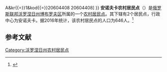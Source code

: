{{Infobox Settlement
| official_name = 安诺夫卡农村居民点
| native_name = Анновское сельское поселение
| settlement_type = [[农村居民点|农村居民点]]
| subdivision_type = [[国家|国家]]
| subdivision_type1 = [[州_(俄罗斯)|州]]
| subdivision_type2 = [[区_(苏联)|区]]
| subdivision_name = {{RUS}}
| subdivision_name1 = [[沃罗涅日州|沃罗涅日州]]
| subdivision_name2 = [[博布罗夫区|博布罗夫区]]
| seat_type = 行政中心
| seat = 安诺夫卡
| population_as_of=2016
| population_footnotes = <ref name=stat />
| population_total = 646
| coordinates_display = inline,title
| latd =  | latm =  | lats =  | latNS = N
| longd =  | longm =  | longs =  | longEW = E
| timezone = [[莫斯科时间|MSK]]
| utc_offset = +3
| blank_name = [[俄罗斯市政土地区划代码|OKTMO编码]]
| blank_info = [http://classif.spb.ru/classificators/view/tma.php?st{{=}}A&kr{{=}}1&kod{{=}}20604408 20604408]
}}
'''安诺夫卡农村居民点'''（{{lang-ru|Анновское сельское поселение}}）是[[俄罗斯联邦|俄罗斯联邦]][[沃罗涅日州|沃罗涅日州]][[博布罗夫区|博布罗夫区]]所属的一个[[农村居民点|农村居民点]]。其下辖有2个居民点，行政中心为安诺夫卡。据2016年统计，该农村居民点的人口为646人。<ref name=stat>{{cite web | url = http://www.gks.ru/free_doc/doc_2016/bul_dr/mun_obr2016.rar | title = Численность населения Российской Федерации по муниципальным образованиям на 1 января 2016 года | language = ru | access-date = 2017-01-02 | archive-date = 2018-09-11 | archive-url = https://web.archive.org/web/20180911161609/http://www.gks.ru/free_doc/doc_2016/bul_dr/mun_obr2016.rar | dead-url = no }}</ref>

== 参考文献 ==
{{reflist}}

{{Russia-stub}}

[[Category:沃罗涅日州农村居民点|Category:沃罗涅日州农村居民点]]